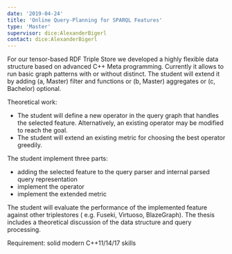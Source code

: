 ```yaml
---
date: '2019-04-24'
title: 'Online Query-Planning for SPARQL Features'
type: 'Master'
supervisor: dice:AlexanderBigerl
contact: dice:AlexanderBigerl
---
```


For our tensor-based RDF Triple Store we developed a highly flexible data structure based on advanced C++ Meta programming. Currently it allows to run basic graph patterns with or without distinct. The student will extend it by adding (a, Master) filter and functions or (b, Master) aggregates or (c, Bachelor) optional.

Theoretical work:

* The student will define a new operator in the query graph that handles the selected feature. Alternatively, an existing operator may be modified to reach the goal.
* The student will extend an existing metric for choosing the best operator greedily.

The student implement three parts:

* adding the selected feature to the query parser and internal parsed query representation
* implement the operator
* implement the extended metric

The student will evaluate the performance of the implemented feature against other triplestores ( e.g. Fuseki, Virtuoso, BlazeGraph). The thesis includes a theoretical discussion of the data structure and query processing.

Requirement: solid modern C++11/14/17 skills
